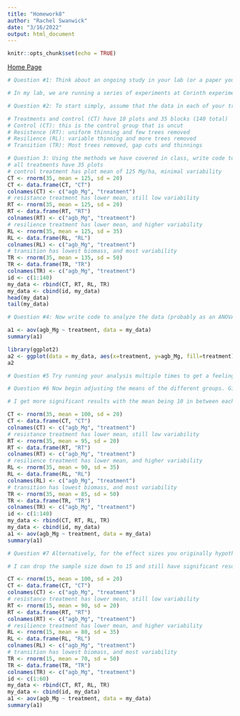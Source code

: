 ```yaml
---
title: "Homework8"
author: "Rachel Swanwick"
date: "3/16/2022"
output: html_document
---
```


```r
knitr::opts_chunk$set(echo = TRUE)
```
[Home Page](index.html)
```r
# Question #1: Think about an ongoing study in your lab (or a paper you have read in a different class), and decide on a pattern that you might expect in your experiment if a specific hypothesis were true.

# In my lab, we are running a series of experiments at Corinth experimental forest in Vermont. They are running different treatment types-- control, resistance, resilience and transition.  We would expect that above ground biomass would be less for treatments that were thinned so it would greatest for transition treatment. 
```

```r
# Question #2: To start simply, assume that the data in each of your treatment groups follow a normal distribution. Specify the sample sizes, means, and variances for each group that would be reasonable if your hypothesis were true. You may need to consult some previous literature and/or an expert in the field to come up with these numbers.

# Treatments and control (CT) have 10 plots and 35 blocks (140 total) 
# Control (CT): this is the control group that is uncut 
# Resistence (RT): uniform thinning and few trees removed 
# Resilience (RL): variable thinning and more trees removed 
# Transition (TR): Most trees removed, gap cuts and thinnings 
```

```r
# Question 3: Using the methods we have covered in class, write code to create a random data set that has these attributes. Organize these data into a data frame with the appropriate structure.
# all treatments have 35 plots
# control treatment has plot mean of 125 Mg/ha, minimal variability
CT <- rnorm(35, mean = 125, sd = 20)
CT <- data.frame(CT, "CT")
colnames(CT) <- c("agb_Mg", "treatment")
# resistance treatment has lower mean, still low variability
RT <- rnorm(35, mean = 125, sd = 20)
RT <- data.frame(RT, "RT")
colnames(RT) <- c("agb_Mg", "treatment")
# resilience treatment has lower mean, and higher variability
RL <- rnorm(35, mean = 125, sd = 35)
RL <- data.frame(RL, "RL")
colnames(RL) <- c("agb_Mg", "treatment")
# transition has lowest biomass, and most variability
TR <- rnorm(35, mean = 135, sd = 50)
TR <- data.frame(TR, "TR")
colnames(TR) <- c("agb_Mg", "treatment")
id <- c(1:140)
my_data <- rbind(CT, RT, RL, TR)
my_data <- cbind(id, my_data)
head(my_data)
tail(my_data)
```

```r
# Question #4: Now write code to analyze the data (probably as an ANOVA or regression analysis, but possibly as a logistic regression or contingency table analysis. Write code to generate a useful graph of the data.

a1 <- aov(agb_Mg ~ treatment, data = my_data)
summary(a1)

library(ggplot2)
a2 <- ggplot(data = my_data, aes(x=treatment, y=agb_Mg, fill=treatment)) + geom_boxplot()+theme_classic()
a2
```

```r
# Question #5 Try running your analysis multiple times to get a feeling for how variable the results are with the same parameters, but different sets of random numbers.
```

```r
# Question #6 Now begin adjusting the means of the different groups. Given the sample sizes you have chosen, how small can the differences between the groups be (the “effect size”) for you to still detect a significant pattern (p < 0.05)?

# I get more significant results with the mean being 10 in between each of them--when I lowered the means to 5 in between each 1 then it was not as significant 

CT <- rnorm(35, mean = 100, sd = 20)
CT <- data.frame(CT, "CT")
colnames(CT) <- c("agb_Mg", "treatment")
# resistance treatment has lower mean, still low variability
RT <- rnorm(35, mean = 95, sd = 20)
RT <- data.frame(RT, "RT")
colnames(RT) <- c("agb_Mg", "treatment")
# resilience treatment has lower mean, and higher variability
RL <- rnorm(35, mean = 90, sd = 35)
RL <- data.frame(RL, "RL")
colnames(RL) <- c("agb_Mg", "treatment")
# transition has lowest biomass, and most variability
TR <- rnorm(35, mean = 85, sd = 50)
TR <- data.frame(TR, "TR")
colnames(TR) <- c("agb_Mg", "treatment")
id <- c(1:140)
my_data <- rbind(CT, RT, RL, TR)
my_data <- cbind(id, my_data)
a1 <- aov(agb_Mg ~ treatment, data = my_data)
summary(a1)
```

```r
# Question #7 Alternatively, for the effect sizes you originally hypothesized, what is the minimum sample size you would need in order to detect a statistically significant effect? Again, run the model a few times with the same parameter set to get a feeling for the effect of random variation in the data.

# I can drop the sample size down to 15 and still have significant results 4/5 times 

CT <- rnorm(15, mean = 100, sd = 20)
CT <- data.frame(CT, "CT")
colnames(CT) <- c("agb_Mg", "treatment")
# resistance treatment has lower mean, still low variability
RT <- rnorm(15, mean = 90, sd = 20)
RT <- data.frame(RT, "RT")
colnames(RT) <- c("agb_Mg", "treatment")
# resilience treatment has lower mean, and higher variability
RL <- rnorm(15, mean = 80, sd = 35)
RL <- data.frame(RL, "RL")
colnames(RL) <- c("agb_Mg", "treatment")
# transition has lowest biomass, and most variability
TR <- rnorm(15, mean = 70, sd = 50)
TR <- data.frame(TR, "TR")
colnames(TR) <- c("agb_Mg", "treatment")
id <- c(1:60)
my_data <- rbind(CT, RT, RL, TR)
my_data <- cbind(id, my_data)
a1 <- aov(agb_Mg ~ treatment, data = my_data)
summary(a1)
```